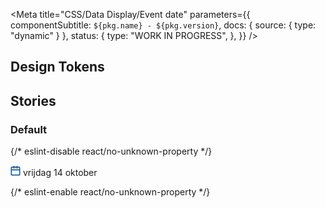 
<Meta
  title="CSS/Data Display/Event date"
  parameters={{
    componentSubtitle: `${pkg.name} - ${pkg.version}`,
    docs: { source: { type: "dynamic" } },
    status: {
      type: "WORK IN PROGRESS",
    },
  }}
/>

<Description markdown={readme} />

## Design Tokens

<DesignTokenDocBlock categoryName="EventDate" viewType="table" />

## Stories

### Default

<Canvas>
  {/* eslint-disable react/no-unknown-property */}
  <Story name="Default">
    <p class="denhaag-event-date">
      <svg
        class="denhaag-event-date__icon"
        width="16"
        height="17"
        viewBox="0 0 16 17"
        fill="none"
        xmlns="http://www.w3.org/2000/svg"
      >
        <path
          d="M5.5 0.667969C5.96024 0.667969 6.33333 1.04106 6.33333 1.5013V2.33464H9.66667V1.5013C9.66667 1.04106 10.0398 0.667969 10.5 0.667969C10.9602 0.667969 11.3333 1.04106 11.3333 1.5013V2.33464H13.8333C14.7538 2.33464 15.5 3.08083 15.5 4.0013V14.8346C15.5 15.7551 14.7538 16.5013 13.8333 16.5013H2.16667C1.24619 16.5013 0.5 15.7551 0.5 14.8346V4.0013C0.5 3.08083 1.24619 2.33464 2.16667 2.33464H4.66667V1.5013C4.66667 1.04106 5.03976 0.667969 5.5 0.667969ZM4.66667 4.0013H2.16667V6.5013H13.8333V4.0013H11.3333V4.83464C11.3333 5.29487 10.9602 5.66797 10.5 5.66797C10.0398 5.66797 9.66667 5.29487 9.66667 4.83464V4.0013H6.33333V4.83464C6.33333 5.29487 5.96024 5.66797 5.5 5.66797C5.03976 5.66797 4.66667 5.29487 4.66667 4.83464V4.0013ZM13.8333 8.16797H2.16667V14.8346H13.8333V8.16797Z"
          fill="#1261A3"
        />
      </svg>
      <time class="denhaag-posttype-label denhaag-event-date__text" datetime="2022-10-14">
        vrijdag 14 oktober
      </time>
    </p>
  </Story>
  {/* eslint-enable react/no-unknown-property */}
</Canvas>
